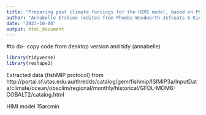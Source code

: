 ```yaml
---
title: "Preparing past climate forcings for the HIMI model, based on Phoebe and Kieran's tutorial"
author: "Annabelle Erskine (edited from Phoebe Woodworth-Jefcoats & Kieran Murphy)"
date: "2023-10-04"
output: html_document
---
```

#to do- copy code from desktop version and tidy (annabelle)
```r
library(tidyverse)
library(reshape2)
```

Extracted data (fishMIP protocol) from http://portal.sf.utas.edu.au/thredds/catalog/gem/fishmip/ISIMIP3a/InputData/climate/ocean/obsclim/regional/monthly/historical/GFDL-MOM6-COBALT2/catalog.html

HIMI model
15arcmin

```r

```

